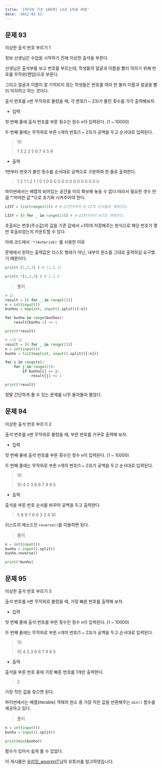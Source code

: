 ```yaml
---
title: '[파이썬 기초 100제] 14강 1차원 배열'
date: '2022-02-13'
---
```


## 문제 93

이상한 출석 번호 부르기 1

정보 선생님은 수업을 시작하기 전에 이상한 출석을 부른다.

선생님은 출석부를 보고 번호를 부르는데, 학생들의 얼굴과 이름을 빨리 익히기 위해 번호를 무작위(랜덤)으로 부른다.

그리고 얼굴과 이름이 잘 기억되지 않는 학생들은 번호를 여러 번 불러 이름과 얼굴을 빨리 익히려고 하는 것이다.

출석 번호를 n번 무작위로 불렀을 때, 각 번호(1 ~ 23)가 불린 횟수를 각각 출력해보자.

- 입력

첫 번째 줄에 출석 번호를 부른 횟수인 정수 n이 입력된다. (1 ~ 10000)

두 번째 줄에는 무작위로 부른 n개의 번호(1 ~ 23)가 공백을 두고 순서대로 입력된다.

> 10
>
> 1 3 2 2 5 6 7 4 5 9

- 출력

1번부터 번호가 불린 횟수를 순서대로 공백으로 구분하여 한 줄로 출력한다.

> 1 2 1 1 2 1 1 0 1 0 0 0 0 0 0 0 0 0 0 0 0 0 0

<Toggle open summary="TIP">

파이썬에서는 배열의 비어있는 공간을 미리 확보해 놓을 수 없다.따라서 필요한 갯수 만큼 *'어떠한 값'*으로 초기화 시켜주어야 한다.

```python
LIST = list(range(23)) # 0~22번지까지 0-22의 숫자들로 채워진다.

LIST = [0 for _ in range(23)] # 0~22번지까지 0으로 채워진다.
```

호출되는 번호(주소값)의 값을 기존 값에서 +1하여 저장해주는 방식으로 해당 번호가 몇 번 호출되었는지 카운트할 수 있다.

아래 코드에서 `'*(Asterisk)'`를 사용한 이유

문제에서 원하는 출력값은 리스트 형태가 아닌, 내부의 원소를 그대로 출력하길 요구했기 때문이다.

```python
print( [1,2,3] ) # [1,2,3]

print( *[1,2,3] ) # 1 2 3
```

</Toggle>

> 풀이

```python
# 답
result = [0 for _ in range(23)]
n = int(input())
bunhos = map(int, input().split()[:n])

for bunho in range(bunhos):
    result[bunho-1] += 1

print(*result)

# 나의 답
result = [0 for _ in range(23)]
n = int(input())
bunho = list(map(int, input().split()[:n]))

for i in range(n):
    for j in range(23):
        if bunho[i] == j:
            result[j] += 1

print(*result)
```

정말 간단하게 풀 수 있는 문제를 너무 돌아돌아 풀었다.

## 문제 94

이상한 출석 번호 부르기 2

출석 번호를 n번 무작위로 불렀을 때, 부른 번호를 거꾸로 출력해 보자.

- 입력

첫 번째 줄에 출석 번호를 부른 횟수인 정수 n이 입력된다. (1 ~ 10000)

두 번째 줄에는 무작위로 부른 n개의 번호(1 ~ 23)가 공백을 두고 순서대로 입력된다.

> 10
>
> 10 4 2 3 6 6 7 9 8 5

- 출력

출석을 부른 번호 순서를 바꾸어 공백을 두고 출력한다.

> 5 8 9 7 6 6 3 2 4 10

<Toggle open summary="TIP">

리스트의 메소드인 `reverse()`를 이용하면 된다.

</Toggle>

> 풀이

```python
n = int(input())
bunho = input().split()
bunho.reverse()

print(*bunho)
```

## 문제 95

이상한 출석 번호 부르기 3

출석 번호를 n번 무작위로 불렀을 때, 가장 빠른 번호를 출력해 보자.

- 입력

첫 번째 줄에 출석 번호를 부른 횟수인 정수 n이 입력된다. (1 ~ 10000)

두 번째 줄에는 무작위로 부른 n개의 번호(1 ~ 23)가 공백을 두고 순서대로 입력된다.

> 10
>
> 10 4 2 3 6 6 7 9 8 5

- 출력

출석을 부른 번호 중에 가장 빠른 번호를 1개만 출력한다.

> 2

<Toggle open summary="TIP">

가장 작은 값을 찾으면 된다.

파이썬에서는 배열(iterable) 객체의 원소 중 가장 작은 값을 반환해주는 `min()` 함수를 제공하고 있다.

</Toggle>

> 풀이

```python
n = int(input())
bunho = input().split()

print(min(bunho))
```

함수가 있어서 쉽게 풀 수 있었다.

<Callout type="info">

이 게시물은 [우리밋_woorimIT](https://www.youtube.com/watch?v=7sykajCtgCw&list=PLSK4WsJ8JS4dOszA7Zr8paqI81Mv27tNq&index=2)님의 유튜브를 참고하였습니다.

</Callout>
